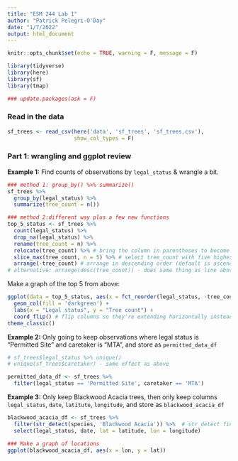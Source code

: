 ```yaml
---
title: "ESM 244 Lab 1"
author: "Patrick Pelegri-O'Day"
date: "1/7/2022"
output: html_document
---
```


```r
knitr::opts_chunk$set(echo = TRUE, warning = F, message = F)

library(tidyverse)
library(here)
library(sf)
library(tmap)

### update.packages(ask = F)
```

### Read in the data

```r
sf_trees <- read_csv(here('data', 'sf_trees', 'sf_trees.csv'),
                     show_col_types = F)
```

### Part 1: wrangling and ggplot review

**Example 1:** Find counts of observations by `legal_status` & wrangle a bit.

```r
### method 1: group_by() %>% summarize()
sf_trees %>% 
  group_by(legal_status) %>% 
  summarize(tree_count = n())

### method 2:different way plus a few new functions
top_5_status <- sf_trees %>% 
  count(legal_status) %>% 
  drop_na(legal_status) %>% 
  rename(tree_count = n) %>% 
  relocate(tree_count) %>% # bring the column in parentheses to become 1st column
  slice_max(tree_count, n = 5) %>% # select tree_count with five highest values
  arrange(-tree_count) # arrange in descending order (default is ascending, note minus sign)
# alternative: arrange(desc(tree_count)) - does same thing as line above
```

Make a graph of the top 5 from above:

```r
ggplot(data = top_5_status, aes(x = fct_reorder(legal_status, -tree_count), y = tree_count)) + # rct_reorder is reordering legal_status by negative tree_count
  geom_col(fill = 'darkgreen') +
  labs(x = "Legal status", y = "Tree count") +
  coord_flip() # flip columns so they're extending horizontally instead of vertically +
theme_classic()
```

**Example 2:** Only going to keep observations where legal status is "Permitted Site" and caretaker is "MTA", and store as `permitted_data_df`

```r
# sf_trees$legal_status %>% unique()
# unique(sf_trees$caretaker) - same effect as above

permitted_data_df <- sf_trees %>% 
  filter(legal_status == 'Permitted Site', caretaker == 'MTA')
```

**Example 3:** Only keep Blackwood Acacia trees, then only keep columns `legal_status`, `date`, `latitute`, `longitude`, and store as `blackwood_acacia_df`

```r
blackwood_acacia_df <- sf_trees %>% 
  filter(str_detect(species, 'Blackwood Acacia')) %>%  # str_detect finds observations in column species where any part of the character value has 'Blackwood Acacia' in it; there can be other character values in there too
  select(legal_status, date, lat = latitude, lon = longitude)

### Make a graph of locations
ggplot(blackwood_acacia_df, aes(x = lon, y = lat))
```




